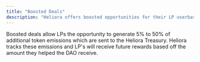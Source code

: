 ```yaml
---
title: "Boosted Deals"
description: "Heliora offers boosted opportunities for their LP userbase"
---
```


Boosted deals allow LPs the opportunity to generate 5% to 50% of additional token emissions which are sent to the Heliora Treasury. Heliora tracks these emissions and LP's will receive future rewards based off the amount they helped the DAO receive.
